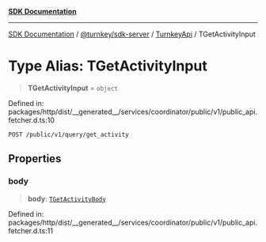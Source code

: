 [**SDK Documentation**](../../../../../README.mdx)

***

[SDK Documentation](../../../../../packages.mdx) / [@turnkey/sdk-server](../../../README.mdx) / [TurnkeyApi](../README.mdx) / TGetActivityInput

# Type Alias: TGetActivityInput

> **TGetActivityInput** = `object`

Defined in: packages/http/dist/\_\_generated\_\_/services/coordinator/public/v1/public\_api.fetcher.d.ts:10

`POST /public/v1/query/get_activity`

## Properties

### body

> **body**: [`TGetActivityBody`](TGetActivityBody.mdx)

Defined in: packages/http/dist/\_\_generated\_\_/services/coordinator/public/v1/public\_api.fetcher.d.ts:11
